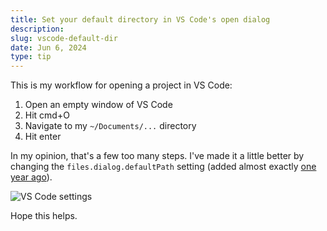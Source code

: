 ```yaml
---
title: Set your default directory in VS Code's open dialog
description:
slug: vscode-default-dir
date: Jun 6, 2024
type: tip
---
```


This is my workflow for opening a project in VS Code:

1. Open an empty window of VS Code
2. Hit cmd+O
3. Navigate to my `~/Documents/...` directory
4. Hit enter

In my opinion, that's a few too many steps. I've made it a little better by
changing the `files.dialog.defaultPath` setting (added almost exactly [one year ago](https://code.visualstudio.com/updates/v1_80)).

![VS Code settings](/blog/vscode-dir/screenshot.png)

Hope this helps.
